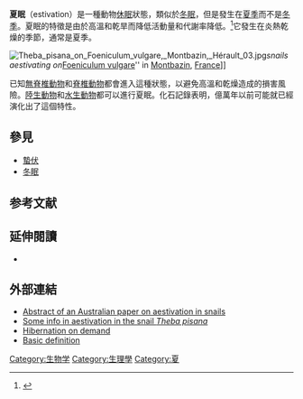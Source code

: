 {{Expand language|1=en|time=2021-03-13T18:02:19+00:00}}
'''夏眠'''（estivation）是一種動物[[休眠|休眠]]狀態，類似於[[冬眠|冬眠]]，但是發生在[[夏季|夏季]]而不是[[冬季|冬季]]。夏眠的特徵是由於高溫和乾旱而降低活動量和代謝率降低。<ref>{{cite book |last=Miller |first=William Charles |title=Trace Fossils: Concepts, Problems, Prospects |publisher=Elsevier |year=2007 |isbn=978-0-444-52949-7 |page=206 |url=https://books.google.com/books?id=FLDKUSoFmHMC&pg=PA206 |access-date=2021-03-13 |archive-date=2014-01-11 |archive-url=https://web.archive.org/web/20140111113336/http://books.google.com/books?id=FLDKUSoFmHMC&pg=PA206 |dead-url=no }}</ref>它發生在炎熱乾燥的季節，通常是夏季。

[[File:Theba_pisana_on_Foeniculum_vulgare,_Montbazin,_Hérault_03.jpg|thumb]]'' snails aestivating on ''[[Foeniculum_vulgare|Foeniculum vulgare]]'' in [[Montbazin|Montbazin]], [[France|France]]]]

已知[[無脊椎動物|無脊椎動物]]和[[脊椎動物|脊椎動物]]都會進入這種狀態，以避免高溫和乾燥造成的損害風險。[[陸生動物|陸生動物]]和[[水生動物|水生動物]]都可以進行夏眠。化石記錄表明，億萬年以前可能就已經演化出了這個特性。

==參見==
*[[蟄伏|蟄伏]]
*[[冬眠|冬眠]]

== 参考文献 ==
{{Reflist}}

== 延伸閱讀 ==
* {{cite book |last1=Navas |first1 = Carlos Arturo |last2=Carvalho |first2 =José Eduardo |year=2009 |title = Aestivation: Molecular and Physiological Aspects |publisher=Springer |isbn=978-3-642-02420-7 |url = https://books.google.com/books?id=jukgezrNdCsC }}

==外部連結==
{{Commons category|Aestivation}}
{{Wiktionary}}
* [http://www.publish.csiro.au/paper/ZO9680857.htm Abstract of an Australian paper on aestivation in snails] {{Wayback|url=http://www.publish.csiro.au/paper/ZO9680857.htm |date=20121018174455 }}
* [http://www.publish.csiro.au/paper/ZO9680857.htm Some info in aestivation in the snail ''Theba pisana''] {{Wayback|url=http://www.publish.csiro.au/paper/ZO9680857.htm |date=20121018174455 }}
* [http://www.fhcrc.org/about/ne/news/2005/04/21/roth.html Hibernation on demand] {{Wayback|url=http://www.fhcrc.org/about/ne/news/2005/04/21/roth.html |date=20090123024221 }}
* [https://web.archive.org/web/20080725225919/http://library.thinkquest.org/TQ0312800/estivation.htm Basic definition]

[[Category:生物学|Category:生物学]]
[[Category:生理學|Category:生理學]]
[[Category:夏|Category:夏]]